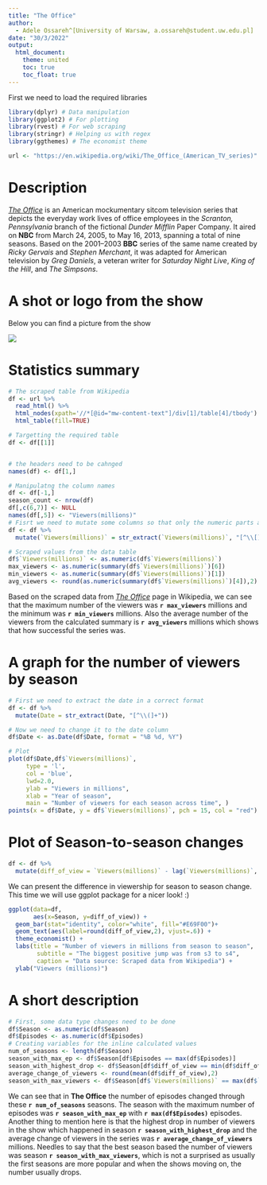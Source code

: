 ```yaml
---
title: "The Office"
author: 
  - Adele Ossareh^[University of Warsaw, a.ossareh@student.uw.edu.pl]
date: "30/3/2022"
output: 
  html_document:
    theme: united
    toc: true
    toc_float: true
---
```

First we need to load the required libraries
```r
library(dplyr) # Data manipulation
library(ggplot2) # For plotting
library(rvest) # For web scraping
library(stringr) # Helping us with regex
library(ggthemes) # The economist theme
```

```r
url <- "https://en.wikipedia.org/wiki/The_Office_(American_TV_series)"
```

# Description 
[*The Office*](url) is an American mockumentary sitcom television series that depicts the everyday work lives of office employees in the *Scranton, Pennsylvania* branch of the fictional *Dunder Mifflin* Paper Company. It aired on **NBC** from March 24, 2005, to May 16, 2013, spanning a total of nine seasons. Based on the 2001–2003 **BBC** series of the same name created by *Ricky Gervais* and *Stephen Merchant*, it was adapted for American television by *Greg Daniels*, a veteran writer for *Saturday Night Live*, *King of the Hill*, and *The Simpsons*. 


# A shot or logo from the show
Below you can find a picture from the show

<img src=https://www.denofgeek.com/wp-content/uploads/2020/03/the-office-nbc.png?resize=768%2C432>

# Statistics summary
```r
# The scraped table from Wikipedia
df <- url %>%
  read_html() %>% 
  html_nodes(xpath='//*[@id="mw-content-text"]/div[1]/table[4]/tbody') %>% 
  html_table(fill=TRUE)

# Targetting the required table
df <- df[[1]]


# the headers need to be cahnged
names(df) <- df[1,]

# Manipulatng the column names
df <- df[-1,] 
season_count <- nrow(df)
df[,c(6,7)] <- NULL
names(df[,5]) <- "Viewers(millions)"
# Fisrt we need to mutate some columns so that only the numeric parts are selected
df <- df %>%
  mutate(`Viewers(millions)` = str_extract(`Viewers(millions)`, "[^\\[]+"))

# Scraped values from the data table
df$`Viewers(millions)` <- as.numeric(df$`Viewers(millions)`)
max_viewers <- as.numeric(summary(df$`Viewers(millions)`)[6])
min_viewers <- as.numeric(summary(df$`Viewers(millions)`)[1])
avg_viewers <- round(as.numeric(summary(df$`Viewers(millions)`)[4]),2)
```

Based on the scraped data from [*The Office*](url) page in Wikipedia, we can see that the maximum number of the viewers was **`r max_viewers`** millions and the minimum was **`r min_viewers`** millions. Also the average number of the viewers from the calculated summary is **`r avg_viewers`** millions which shows that how successful the series was.

# A graph for the number of viewers by season
```r
# First we need to extract the date in a correct format
df <- df %>%
  mutate(Date = str_extract(Date, "[^\\(]+")) 

# Now we need to change it to the date column
df$Date <- as.Date(df$Date, format = "%B %d, %Y")

# Plot
plot(df$Date,df$`Viewers(millions)`,
     type = 'l',
     col = 'blue', 
     lwd=2.0,
     ylab = "Viewers in millions", 
     xlab = "Year of season",
     main = "Number of viewers for each season across time", )
points(x = df$Date, y = df$`Viewers(millions)`, pch = 15, col = "red")
```


# Plot of Season-to-season changes
```r
df <- df %>%
  mutate(diff_of_view = `Viewers(millions)` - lag(`Viewers(millions)`, default = first(`Viewers(millions)`)))
```

We can present the difference in viewership for season to season change. This time we will use ggplot package for a nicer look! :)

```r
ggplot(data=df, 
       aes(x=Season, y=diff_of_view)) +
  geom_bar(stat="identity", color="white", fill="#E69F00")+
  geom_text(aes(label=round(diff_of_view,2), vjust=.6)) +
  theme_economist() +
  labs(title = "Number of viewers in millions from season to season",
        subtitle = "The biggest positive jump was from s3 to s4",
        caption = "Data source: Scraped data from Wikipedia") + 
  ylab("Viewers (millions)")
```

# A short description

```r
# First, some data type changes need to be done
df$Season <- as.numeric(df$Season)
df$Episodes <- as.numeric(df$Episodes)
# Creating variables for the inline calculated values
num_of_seasons <- length(df$Season)
season_with_max_ep <- df$Season[df$Episodes == max(df$Episodes)]
season_with_highest_drop <- df$Season[df$diff_of_view == min(df$diff_of_view)]
average_change_of_viewers <- round(mean(df$diff_of_view),2)
season_with_max_viewers <- df$Season[df$`Viewers(millions)` == max(df$`Viewers(millions)`)]
```

We can see that in **The Office** the number of episodes changed through these **`r num_of_seasons`** seasons. The season with the maximum number of episodes was  **`r season_with_max_ep`** with **`r max(df$Episodes)`** episodes. Another thing to mention here is that the highest drop in number of viewers in the show which happened in season **`r season_with_highest_drop`** and the average change of viewers in the series was **`r average_change_of_viewers`** millions. Needles to say that the best season based the number of viewers was season **`r season_with_max_viewers`**, which is not a surprised as usually the first seasons are more popular and when the shows moving on, the number usually drops. 